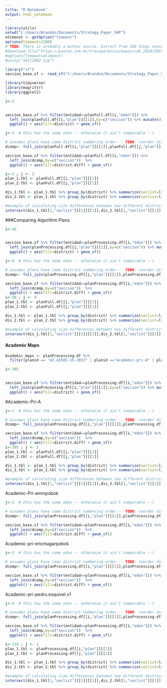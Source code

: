 ```yaml
---
title: "R Notebook"
output: html_notebook
---
```



```r
library(utils)
setwd("C:/Users/Brandon/Documents/Strategy_Paper_SHP")
otimeout <- getOption("timeout")
options(timeout=1200)
# TODO: There is probably a better source. Extract from 3GB Inegi census?
#download.file("https://pautas.ine.mx/transparencia/mapas/cob_2020/SECCION.zip","SECCION2.zip")
#options(timeout=otimeout)
#unzip("SECCION2.zip")
```



```r
library("sf")
seccion_base.sf <- read_sf("C:/Users/Brandon/Documents/Strategy_Paper_SHP/SECCION.shp", check_ring_dir=TRUE)
```

```r
library(tidyverse)
library(magrittr)
library(ggplot2)

i<-2
 

seccion_base.sf %>% filter(entidad==planFull.df[[i,"edon"]]) %>% 
  left_join(planFull.df[[i,"plan"]][[1]],by=c("seccion")) %>% mutate(district=factor(district)) %>%
  ggplot() + aes(fill=district) + geom_sf()


```

```r
j<-3  # this has the same edon -- otherwise it ain't comparable :-)

# assumes plans have same district numbering order -- TODO: reorder district numbers for best match before differencing
dcomp<- full_join(planFull.df[[i,"plan"]][[1]],planFull.df[[j,"plan"]][[1]],by=c("seccion")) %>% mutate(district.diff=district.x==district.y)

seccion_base.sf %>% filter(entidad==planFull.df[[i,"edon"]]) %>% 
  left_join(dcomp,by=c("seccion"))  %>%
  ggplot() + aes(fill=district.diff) + geom_sf()
```
```r
i<-2 ; j <- 3
plan_1.tbl <- planFull.df[[i,"plan"]][[1]]
plan_2.tbl <- planFull.df[[j,"plan"]][[1]]

dis_1.tbl <- plan_1.tbl %>% group_by(district) %>% summarize(seclist=list(seccion))
dis_2.tbl <- plan_2.tbl %>% group_by(district) %>% summarize(seclist=list(seccion))

#example of calculating size differences between two different districts, without assuming numbering is the same
intersect(dis_1.tbl[1,"seclist"][[1]][[1]],dis_2.tbl[1,"seclist"][[1]][[1]])
```



###Comparing Algorithm Plans
```r
i<-50
 

seccion_base.sf %>% filter(entidad==planProcessing.df[[i,"edon"]]) %>% 
  left_join(planProcessing.df[[i,"plan"]][[1]],by=c("seccion")) %>% mutate(district=factor(district)) %>%
  ggplot() + aes(fill=district) + geom_sf()


```
```r
j<-9  # this has the same edon -- otherwise it ain't comparable :-)

# assumes plans have same district numbering order -- TODO: reorder district numbers for best match before differencing
dcomp<- full_join(planProcessing.df[[i,"plan"]][[1]],planProcessing.df[[j,"plan"]][[1]],by=c("seccion")) %>% mutate(district.diff=district.x==district.y)

seccion_base.sf %>% filter(entidad==planProcessing.df[[i,"edon"]]) %>% 
  left_join(dcomp,by=c("seccion"))  %>%
  ggplot() + aes(fill=district.diff) + geom_sf()
i<-50 ; j <- 9
plan_1.tbl <- planFull.df[[i,"plan"]][[1]]
plan_2.tbl <- planFull.df[[j,"plan"]][[1]]

dis_1.tbl <- plan_1.tbl %>% group_by(district) %>% summarize(seclist=list(seccion))
dis_2.tbl <- plan_2.tbl %>% group_by(district) %>% summarize(seclist=list(seccion))

#example of calculating size differences between two different districts, without assuming numbering is the same
intersect(dis_1.tbl[1,"seclist"][[1]][[1]],dis_2.tbl[1,"seclist"][[1]][[1]])
```
#### Academic Maps

```r
Academic_maps <- planProcessing.df %>%
  filter(planid == "42.41505-15-2013" | planid =="academic-pri-A" | planid == "academic-pri-emmPobOk" | planid == "academic-pri-ericMagarPobOk" | planid == "academic-pri-pedro.esquivel.v1")
```

```r
i<-305
 

seccion_base.sf %>% filter(entidad==planProcessing.df[[i,"edon"]]) %>% 
  left_join(planProcessing.df[[i,"plan"]][[1]],by=c("seccion")) %>% mutate(district=factor(district)) %>%
  ggplot() + aes(fill=district) + geom_sf()


```
#Academic-Pri-A
```r
j<-1  # this has the same edon -- otherwise it ain't comparable :-)

# assumes plans have same district numbering order -- TODO: reorder district numbers for best match before differencing
dcomp<- full_join(planProcessing.df[[i,"plan"]][[1]],planProcessing.df[[j,"plan"]][[1]],by=c("seccion")) %>% mutate(district.diff=district.x==district.y)

seccion_base.sf %>% filter(entidad==planProcessing.df[[i,"edon"]]) %>% 
  left_join(dcomp,by=c("seccion"))  %>%
  ggplot() + aes(fill=district.diff) + geom_sf()
i<-305 ; j <- 3
plan_1.tbl <- planFull.df[[i,"plan"]][[1]]
plan_2.tbl <- planFull.df[[j,"plan"]][[1]]

dis_1.tbl <- plan_1.tbl %>% group_by(district) %>% summarize(seclist=list(seccion))
dis_2.tbl <- plan_2.tbl %>% group_by(district) %>% summarize(seclist=list(seccion))

#example of calculating size differences between two different districts, without assuming numbering is the same
intersect(dis_1.tbl[1,"seclist"][[1]][[1]],dis_2.tbl[1,"seclist"][[1]][[1]])
```
Academic-Pri-emmpobok
```r
j<-2  # this has the same edon -- otherwise it ain't comparable :-)

# assumes plans have same district numbering order -- TODO: reorder district numbers for best match before differencing
dcomp<- full_join(planProcessing.df[[i,"plan"]][[1]],planProcessing.df[[j,"plan"]][[1]],by=c("seccion")) %>% mutate(district.diff=district.x==district.y)

seccion_base.sf %>% filter(entidad==planProcessing.df[[i,"edon"]]) %>% 
  left_join(dcomp,by=c("seccion"))  %>%
  ggplot() + aes(fill=district.diff) + geom_sf()
```
Academic-pri-ericmagarpobok
```r
j<-3  # this has the same edon -- otherwise it ain't comparable :-)

# assumes plans have same district numbering order -- TODO: reorder district numbers for best match before differencing
dcomp<- full_join(planProcessing.df[[i,"plan"]][[1]],planProcessing.df[[j,"plan"]][[1]],by=c("seccion")) %>% mutate(district.diff=district.x==district.y)

seccion_base.sf %>% filter(entidad==planProcessing.df[[i,"edon"]]) %>% 
  left_join(dcomp,by=c("seccion"))  %>%
  ggplot() + aes(fill=district.diff) + geom_sf()
```

Academic-pri-pedro.esquivel.v1
```r
j<-4  # this has the same edon -- otherwise it ain't comparable :-)

# assumes plans have same district numbering order -- TODO: reorder district numbers for best match before differencing
dcomp<- full_join(planProcessing.df[[i,"plan"]][[1]],planProcessing.df[[j,"plan"]][[1]],by=c("seccion")) %>% mutate(district.diff=district.x==district.y)

seccion_base.sf %>% filter(entidad==planProcessing.df[[i,"edon"]]) %>% 
  left_join(dcomp,by=c("seccion"))  %>%
  ggplot() + aes(fill=district.diff) + geom_sf()
```

```r
i<-119 ; j <- 1
plan_1.tbl <- planProcessing.df[[i,"plan"]][[1]]
plan_2.tbl <- planProcessing.df[[j,"plan"]][[1]]

dis_1.tbl <- plan_1.tbl %>% group_by(district) %>% summarize(seclist=list(seccion))
dis_2.tbl <- plan_2.tbl %>% group_by(district) %>% summarize(seclist=list(seccion))

#example of calculating size differences between two different districts, without assuming numbering is the same
intersect(dis_1.tbl[1,"seclist"][[1]][[1]],dis_2.tbl[1,"seclist"][[1]][[1]])
```